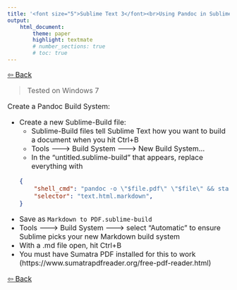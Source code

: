 ```yaml
---
title: '<font size="5">Sublime Text 3</font><br>Using Pandoc in Sublime Text'
output:
    html_document:
        theme: paper
        highlight: textmate
        # number_sections: true
        # toc: true
---
```

<font size="3">

[⇦ Back](../sublime_text.html)

> Tested on Windows 7

Create a Pandoc Build System:

- Create a new Sublime-Build file:
    - Sublime-Build files tell Sublime Text how you want to build a document when you hit Ctrl+B
    - Tools 🡒 Build System 🡒 New Build System...
    - In the "untitled.sublime-build" that appears, replace everything with
    ```json
    {
        "shell_cmd": "pandoc -o \"$file.pdf\" \"$file\" && start SumatraPDF \"$file.pdf\"",
        "selector": "text.html.markdown",
    }
    ```
- Save as `Markdown to PDF.sublime-build`
- Tools 🡒 Build System 🡒 select "Automatic" to ensure Sublime picks your new Markdown build system
- With a .md file open, hit Ctrl+B
- You must have Sumatra PDF installed for this to work (https://www.sumatrapdfreader.org/free-pdf-reader.html)

[⇦ Back](../sublime_text.html)

</font>
